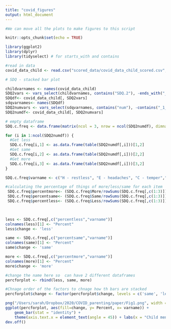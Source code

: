 ```yaml
---
title: "covid_figures"
output: html_document
---
```


```r

#We can move all the plots to make figures to this script

knitr::opts_chunk$set(echo = TRUE)

library(ggplot2)
library(dplyr)
library(tidyselect) # for starts_with and contains

#read in data
covid_data_child <- read.csv("scored_data/covid_data_child_scored.csv", header=TRUE, stringsAsFactors = FALSE)

```



```r

# SDQ - stacked bar plot

childvarnames <- names(covid_data_child)
SDQ2vars <- vars_select(childvarnames, contains("SDQ.2"), -ends_with("_1"), -ends_with("_4"), -ends_with("_9"), -ends_with("_17"), -ends_with("_20"))
SDQdf<- covid_data_child[, SDQ2vars]
sdqvarnames<- names(SDQdf)
SDQ2numvars <- vars_select(sdqvarnames, contains("num"), -contains("_1_"), -contains("_4_"), -contains("_9_"), -contains("_17_"), -contains("_20_"))
SDQ2numdf<- covid_data_child[, SDQ2numvars]

# empty dataframe
SDQ.c.freq <- data.frame(matrix(ncol = 3, nrow = ncol(SDQ2numdf), dimnames=list(NULL, c("Less", "Same", "More"))))

for (i in 1:ncol(SDQ2numdf)) {
  #Get less
  SDQ.c.freq[i,1] <- as.data.frame(table(SDQ2numdf[,i]))[1,2]
  #Get same
  SDQ.c.freq[i,2] <- as.data.frame(table(SDQ2numdf[,i]))[2,2]
  #Get more
  SDQ.c.freq[i,3] <- as.data.frame(table(SDQ2numdf[,i]))[3,2]
}

SDQ.c.freq$varname <- c("H - restless", "E - headaches", "C - temper","Pe - solitary", "C - obedient", "E - worries", "H - fidget", "Pe - friend", "C - fights", "E - unhappy", "Pe - liked", "H - distracted", "E - nervous", "C - lies", "Pe - bullied", "H - thinks", "C - steals", "Pe - adults", "E - fears", "H - attention")

#calculating the percentage of things of more/less/same for each item
 SDQ.c.freq$percentmore<- (SDQ.c.freq$More/rowSums(SDQ.c.freq[,c(1:3)]))*100
 SDQ.c.freq$percentsame<- (SDQ.c.freq$Same/rowSums(SDQ.c.freq[,c(1:3)]))*100
 SDQ.c.freq$percentless<- (SDQ.c.freq$Less/rowSums(SDQ.c.freq[,c(1:3)]))*100
 


less <- SDQ.c.freq[,c("percentless","varname")]
colnames(less)[1] <- "Percent"
less$change <- 'less'

same <- SDQ.c.freq[,c("percentsame","varname")]
colnames(same)[1] <- "Percent"
same$change <- 'same'

more <- SDQ.c.freq[,c("percentmore","varname")]
colnames(more)[1] <- "Percent"
more$change <- 'more'

#change the name here so  can have 2 different dataframes
percforplot <- rbind(less, same, more)

#Chnage order of the factors to chnage how th bars are stacked
percforplot$change <- factor(percforplot$change, levels = c('same', 'less', 'more'))

png("/Users/sarah/Dropbox/2020/COVID_parenting/paper/Fig1.png", width = 6.5, height = 3, res = 600, type = 'cairo', units='in') 
ggplot(percforplot, aes(fill=change, y= Percent, x= varname)) + 
    geom_bar(stat = "identity") +
    theme(axis.text.x = element_text(angle = 45)) + labs(x = "Child mental health (SDQ) problems") + scale_color_viridis() + scale_fill_viridis(discrete = TRUE)
dev.off()

```


